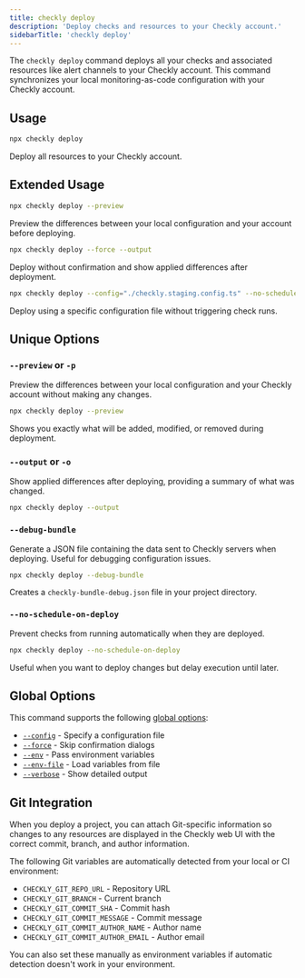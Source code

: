 ```yaml
---
title: checkly deploy
description: 'Deploy checks and resources to your Checkly account.'
sidebarTitle: 'checkly deploy'
---
```


The `checkly deploy` command deploys all your checks and associated resources like alert channels to your Checkly account. This command synchronizes your local monitoring-as-code configuration with your Checkly account.

## Usage

```bash Terminal
npx checkly deploy
```

Deploy all resources to your Checkly account.

## Extended Usage

```bash Terminal
npx checkly deploy --preview
```
Preview the differences between your local configuration and your account before deploying.

```bash Terminal
npx checkly deploy --force --output
```
Deploy without confirmation and show applied differences after deployment.

```bash Terminal
npx checkly deploy --config="./checkly.staging.config.ts" --no-schedule-on-deploy
```
Deploy using a specific configuration file without triggering check runs.

## Unique Options

### `--preview` or `-p`
Preview the differences between your local configuration and your Checkly account without making any changes.

```bash Terminal
npx checkly deploy --preview
```

Shows you exactly what will be added, modified, or removed during deployment.

### `--output` or `-o`
Show applied differences after deploying, providing a summary of what was changed.

```bash Terminal
npx checkly deploy --output
```

### `--debug-bundle`
Generate a JSON file containing the data sent to Checkly servers when deploying. Useful for debugging configuration issues.

```bash Terminal
npx checkly deploy --debug-bundle
```

Creates a `checkly-bundle-debug.json` file in your project directory.

### `--no-schedule-on-deploy`
Prevent checks from running automatically when they are deployed.

```bash Terminal        
npx checkly deploy --no-schedule-on-deploy
```

Useful when you want to deploy changes but delay execution until later.

## Global Options

This command supports the following [global options](/cli-reference/global-options):

- [`--config`](/cli-reference/global-options#config-or-c) - Specify a configuration file
- [`--force`](/cli-reference/global-options#force-or-f) - Skip confirmation dialogs
- [`--env`](/cli-reference/global-options#env-keyvalue-or-e) - Pass environment variables
- [`--env-file`](/cli-reference/global-options#env-file) - Load variables from file
- [`--verbose`](/cli-reference/global-options#verbose-or-v) - Show detailed output

## Git Integration

When you deploy a project, you can attach Git-specific information so changes to any resources are displayed in the Checkly web UI with the correct commit, branch, and author information.

The following Git variables are automatically detected from your local or CI environment:

- `CHECKLY_GIT_REPO_URL` - Repository URL
- `CHECKLY_GIT_BRANCH` - Current branch
- `CHECKLY_GIT_COMMIT_SHA` - Commit hash
- `CHECKLY_GIT_COMMIT_MESSAGE` - Commit message
- `CHECKLY_GIT_COMMIT_AUTHOR_NAME` - Author name
- `CHECKLY_GIT_COMMIT_AUTHOR_EMAIL` - Author email

You can also set these manually as environment variables if automatic detection doesn't work in your environment. 